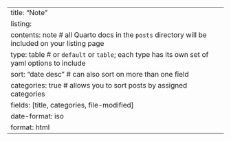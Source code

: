 ---
title: "Note"
listing: 
  contents: note # all Quarto docs in the `posts` directory will be included on your listing page
  type: table # or `default` or `table`; each type has its own set of yaml options to include
  sort: "date desc" # can also sort on more than one field
  categories: true # allows you to sort posts by assigned categories 
  fields: [title, categories, file-modified]
  date-format: iso
format: html
---